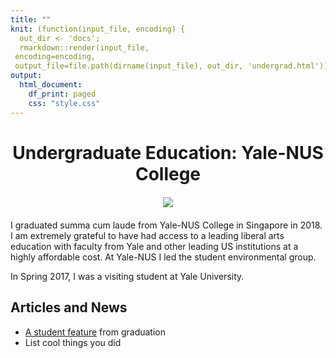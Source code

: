 ---
title: ""
knit: (function(input_file, encoding) {
  out_dir <- 'docs';
  rmarkdown::render(input_file,
 encoding=encoding,
 output_file=file.path(dirname(input_file), out_dir, 'undergrad.html'))})
output:
  html_document:
    df_print: paged
    css: "style.css"
---

<center> <h1>Undergraduate Education: Yale-NUS College</h1> </center>

<div>
<div style="margin-bottom:20px;">
</div>

<center>
<img src="YNC_1.jpg">
</center>

<div>
<div style="margin-bottom:20px;">
</div>

I graduated summa cum laude from Yale-NUS College in Singapore in 2018. I am extremely grateful to have had access to a leading liberal arts education with faculty from Yale and other leading US institutions at a highly affordable cost. 
<!-- Our common curriculum with courses in philosophy, history, literature and modern social thought helped develop writing. -->
At Yale-NUS I led the student environmental group. 

In Spring 2017, I was a visiting student at Yale University. 


</div>
<div style="margin-bottom:20px;">
</div>


## Articles and News

- [A student feature](https://www.cmu.edu/dietrich/news/news-stories/2018/may/kim-hochstedler.html) from graduation
- List cool things you did


